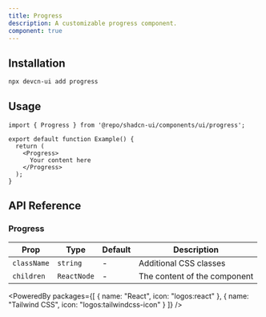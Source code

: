 ```yaml
---
title: Progress
description: A customizable progress component.
component: true
---
```


<ComponentPreview name="progress" />

## Installation

```bash
npx devcn-ui add progress
```

## Usage

```tsx
import { Progress } from '@repo/shadcn-ui/components/ui/progress';

export default function Example() {
  return (
    <Progress>
      Your content here
    </Progress>
  );
}
```

## API Reference

### Progress

| Prop | Type | Default | Description |
| --- | --- | --- | --- |
| `className` | `string` | - | Additional CSS classes |
| `children` | `ReactNode` | - | The content of the component |

<PoweredBy packages={[
  { name: "React", icon: "logos:react" },
  { name: "Tailwind CSS", icon: "logos:tailwindcss-icon" }
]} />

